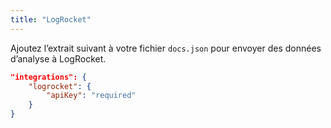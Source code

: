 ```yaml
---
title: "LogRocket"
---
```


Ajoutez l’extrait suivant à votre fichier `docs.json` pour envoyer des données d’analyse à LogRocket.

```json Options d’analyse dans docs.json
"integrations": {
    "logrocket": {
        "apiKey": "required"
    }
}
```
